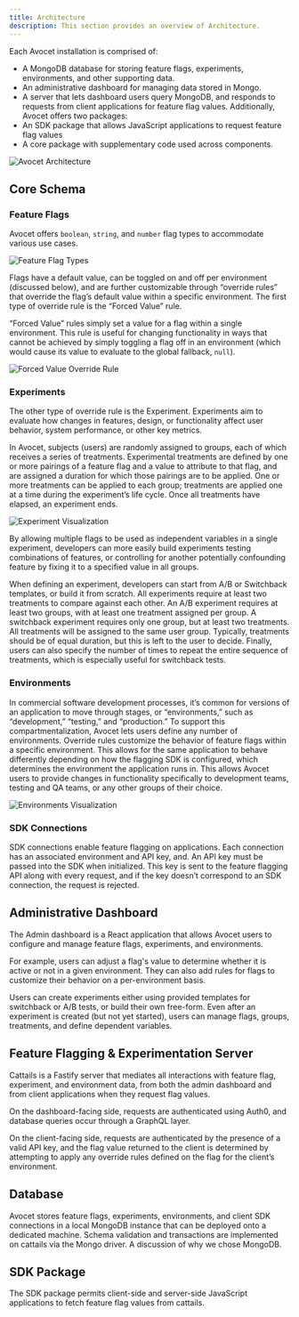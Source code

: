 ```yaml
---
title: Architecture
description: This section provides an overview of Architecture.
---
```


Each Avocet installation is comprised of:
- A MongoDB database for storing feature flags, experiments, environments, and other supporting data.
- An administrative dashboard for managing data stored in Mongo.
- A server that lets dashboard users query MongoDB, and responds to requests from client applications for feature flag values.
Additionally, Avocet offers two packages:
- An SDK package that allows JavaScript applications to request feature flag values
- A core package with supplementary code used across components.

![Avocet Architecture](/avocet-architecture.png)

## Core Schema

### Feature Flags

Avocet offers `boolean`, `string`, and `number` flag types to accommodate various use cases.

![Feature Flag Types](/feature-flag-types.png)

Flags have a default value, can be toggled on and off per environment (discussed below), and are further customizable through “override rules” that override the flag’s default value within a specific environment. The first type of override rule is the “Forced Value” rule.

“Forced Value” rules simply set a value for a flag within a single environment. This rule is useful for changing functionality in ways that cannot be achieved by simply toggling a flag off in an environment (which would cause its value to evaluate to the global fallback, `null`).

![Forced Value Override Rule](/forced-value-override-rule.png)

### Experiments

The other type of override rule is the Experiment. Experiments aim to evaluate how changes in features, design, or functionality affect user behavior, system performance, or other key metrics. 

In Avocet, subjects (users) are randomly assigned to groups, each of which receives a series of treatments. Experimental treatments are defined by one or more pairings of a feature flag and a value to attribute to that flag, and are assigned a duration for which those pairings are to be applied. One or more treatments can be applied to each group; treatments are applied one at a time during the experiment’s life cycle. Once all treatments have elapsed, an experiment ends.

![Experiment Visualization](/experiment-visualization.png)

By allowing multiple flags to be used as independent variables in a single experiment, developers can more easily build experiments testing combinations of features, or controlling for another potentially confounding feature by fixing it to a specified value in all groups.

When defining an experiment, developers can start from A/B or Switchback templates, or build it from scratch. All experiments require at least two treatments to compare against each other. An A/B experiment requires at least two groups, with at least one treatment assigned per group. A switchback experiment requires only one group, but at least two treatments. All treatments will be assigned to the same user group. Typically, treatments should be of equal duration, but this is left to the user to decide. Finally, users can also specify the number of times to repeat the entire sequence of treatments, which is especially useful for switchback tests.

### Environments

In commercial software development processes, it’s common for versions of an application to move through stages, or “environments,” such as “development,” “testing,” and “production.” To support this compartmentalization, Avocet lets users define any number of environments. Override rules customize the behavior of feature flags within a specific environment. This allows for the same application to behave differently depending on how the flagging SDK is configured, which determines the environment the application runs in. This allows Avocet users to provide changes in functionality specifically to development teams, testing and QA teams, or any other groups of their choice.

![Environments Visualization](/environments-visualization.png)

### SDK Connections

SDK connections enable feature flagging on applications. Each connection has an associated environment and API key, and. An API key must be passed into the SDK when initialized. This key is sent to the feature flagging API along with every request, and if the key doesn’t correspond to an SDK connection, the request is rejected.

## Administrative Dashboard

The Admin dashboard is a React application that allows Avocet users to configure and manage feature flags, experiments, and environments. 

For example, users can adjust a flag's value to determine whether it is active or not in a given environment. They can also add rules for flags to customize their behavior on a per-environment basis.

Users can create experiments either using provided templates for switchback or A/B tests, or build their own free-form. Even after an experiment is created (but not yet started), users can manage flags, groups, treatments, and define dependent variables. 

## Feature Flagging & Experimentation Server

Cattails is a Fastify server that mediates all interactions with feature flag, experiment, and environment data, from both the admin dashboard and from client applications when they request flag values.

On the dashboard-facing side, requests are authenticated using Auth0, and database queries occur through a GraphQL layer. 

On the client-facing side, requests are authenticated by the presence of a valid API key, and the flag value returned to the client is determined by attempting to apply any override rules defined on the flag for the client’s environment.

## Database

Avocet stores feature flags, experiments, environments, and client SDK connections in a local MongoDB instance that can be deployed onto a dedicated machine. Schema validation and transactions are implemented on cattails via the Mongo driver. A discussion of why we chose MongoDB.

## SDK Package

The SDK package permits client-side and server-side JavaScript applications to fetch feature flag values from cattails.
